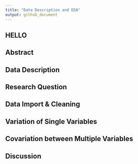 ```yaml
---
title: "Data Description and EDA"
output: github_document
---
```


## HELLO

## Abstract

## Data Description

## Research Question

## Data Import & Cleaning

## Variation of Single Variables

## Covariation between Multiple Variables

## Discussion